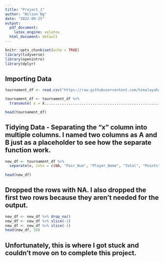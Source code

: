 ```yaml
---
title: "Project_1"
author: "Wilson Ng"
date: "2022-09-25"
output:
  pdf_document: 
    latex_engine: xelatex
  html_document: default
---
```


```r
knitr::opts_chunk$set(echo = TRUE)
library(tidyverse)
library(openintro)
library(dplyr)
```

## Importing Data

``` r
tournament_df <- read.csv("https://raw.githubusercontent.com/himalayahall/DATA607/main/Project1/tournamentinfo.txt")

tournament_df <- tournament_df %>%
  transmute( x = X.........................................................................................)

head(tournament_df)
```
## Tidying Data - Separating the "x" column into multiple columns. I named two columns as A and B just as a placeholder to see how the separate function work.

```r
new_df <- tournament_df %>%
  separate(x, into = c(NA, "Pair_Num", "Player_Name", "Total", "Points", "A", "B", "C", "D"), extra = "merge")
 
head(new_df)
```

## Dropped the rows with NA. I also dropped the first two rows because they aren't needed for the output.
```r
new_df <- new_df %>% drop_na()
new_df <- new_df %>% slice(-1)
new_df <- new_df %>% slice(-1)
head(new_df, 10)
```
## Unfortunately, this is where I got stuck and couldn't move on to complete this project. 



